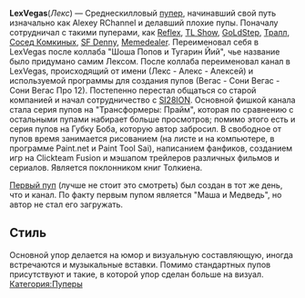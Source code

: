 {{Инфобокс для пуперов 
|title2=LexVegas
|другие_ники=Alexey RChannel
|image3=[[Файл:LexVegas.jpg|left]]
|сферы_творчества=RYTP, Рисование, Фанфики, Геймдев, Мэшап трейлеров фильмов и\или сериалов
|год_начала=13 апр. 2016
|image4=
|имя_фамилия=Алексей Калугин
|дата_рождения=
|место_проживания=Самара
|ссылки=
*[https://www.youtube.com/channel/UCofhdaV1SDEuCV1dNigLBiw Канал]
*[https://www.youtube.com/channel/UCvg3v2evl2bCwOtyhbIIyhw Альт]
*[https://vk.com/vsesasno98 Страница ВК]
}}

'''LexVegas '''(''Лекс'') — Среднескилловый [[Пуперы|пупер]], начинавший свой путь изначально как Alexey RChannel и делавший плохие пупы. Поначалу сотрудничал с такими пуперами, как [[Reflex]], [[TL Show]], [[GoLdStep]], [[TRALL PUKANOW|Тралл]], [[Сосед Комкиных]], [[SF Denny]], [[Memedealer]]. Переименовал себя в LexVegas после коллаба "Шоша Попов и Тугарин Йий", чье название было придумано самим Лексом. После коллаба переименовал канал в LexVegas, происходящий от имени (Лекс - Алекс - Алексей) и используемой программы для создания пупов (Вегас - Сони Вегас - Сони Вегас Про 12). Постепенно перестал общаться со старой компанией и начал сотрудничество с [[SI28ION]]. Основной фишкой канала стала серия пупов на "Трансформеры: Прайм", которая по сравнению с остальными пупами набирает больше просмотров; помимо этого есть и серия пупов на Губку Боба, которую автор забросил. В свободное от пупов время занимается рисованием (на листе и на компьютере, в программе Paint.net и Paint Tool Sai), написанием фанфиков, созданием игр на Clickteam Fusion и мэшапом трейлеров различных фильмов и сериалов. Является поклонником книг Толкиена.

[https://www.youtube.com/watch?v=miW0-abZlq0 Первый пуп] (лучше не стоит это смотреть) был создан в тот же день, что и канал. По факту первым пупом является "Маша и Медведь", но автор не стал его загружать.

==Стиль==

Основной упор делается на юмор и визуальную составляющую, иногда встречаются и музыкальные вставки. Помимо стандартных пупов присутствуют и такие, в которой упор сделан больше на визуал.
[[Категория:Пуперы]]